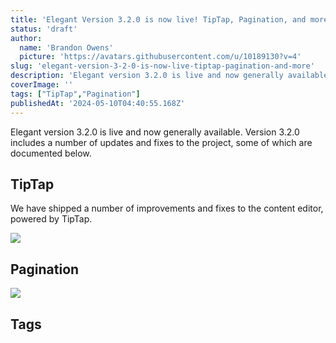 ```yaml
---
title: 'Elegant Version 3.2.0 is now live! TipTap, Pagination, and more.'
status: 'draft'
author:
  name: 'Brandon Owens'
  picture: 'https://avatars.githubusercontent.com/u/10189130?v=4'
slug: 'elegant-version-3-2-0-is-now-live-tiptap-pagination-and-more'
description: 'Elegant version 3.2.0 is live and now generally available. Version 3.2.0 includes a number of updates and fixes to the project, including Pagination, updates to the TipTap content editor, and more.'
coverImage: ''
tags: ["TipTap","Pagination"]
publishedAt: '2024-05-10T04:40:55.168Z'
---
```


Elegant version 3.2.0 is live and now generally available. Version 3.2.0 includes a number of updates and fixes to the project, some of which are documented below.

## TipTap

We have shipped a number of improvements and fixes to the content editor, powered by TipTap.

![](/images/screenshot-2024-05-10-162704-k0MD.png)

## Pagination

<div class="my-8 shadow-xl rounded-xl">
<img class="rounded-xl" src="/images/screenshot-2024-05-10-162432-c1Mj.png" data-width="100%" data-align="center">
</div>

## Tags